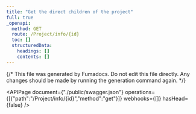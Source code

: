```yaml
---
title: "Get the direct children of the project"
full: true
_openapi:
  method: GET
  route: /Project/info/{id}
  toc: []
  structuredData:
    headings: []
    contents: []
---
```


{/* This file was generated by Fumadocs.
Do not edit this file directly. Any changes should be made by running the generation command again. */}

<APIPage document={"./public/swagger.json"} operations={[{"path":"/Project/info/{id}","method":"get"}]} webhooks={[]} hasHead={false} />